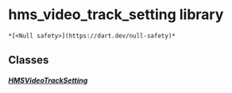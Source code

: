 # hms_video_track_setting library

    *[<Null safety>](https://dart.dev/null-safety)*

## Classes

##### [HMSVideoTrackSetting](../model_hms_video_track_setting/HMSVideoTrackSetting-class)
